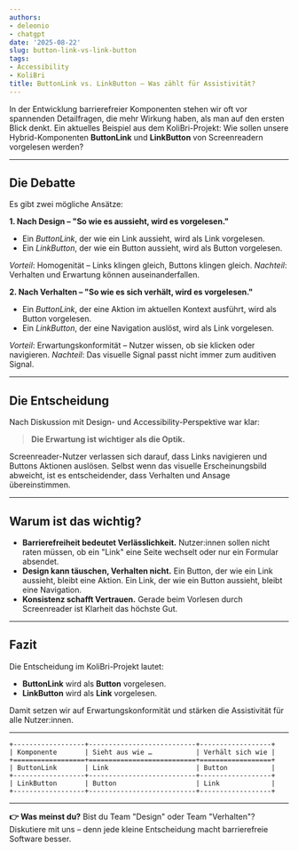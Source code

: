 ```yaml
---
authors:
- deleonio
- chatgpt
date: '2025-08-22'
slug: button-link-vs-link-button
tags:
- Accessibility
- KoliBri
title: ButtonLink vs. LinkButton – Was zählt für Assistivität?
---
```


In der Entwicklung barrierefreier Komponenten stehen wir oft vor spannenden Detailfragen, die mehr Wirkung haben, als man auf den ersten Blick denkt. Ein aktuelles Beispiel aus dem KoliBri-Projekt: Wie sollen unsere Hybrid-Komponenten **ButtonLink** und **LinkButton** von Screenreadern vorgelesen werden?

---

## Die Debatte

Es gibt zwei mögliche Ansätze:

**1. Nach Design – "So wie es aussieht, wird es vorgelesen."**

- Ein *ButtonLink*, der wie ein Link aussieht, wird als Link vorgelesen.
- Ein *LinkButton*, der wie ein Button aussieht, wird als Button vorgelesen.

*Vorteil*: Homogenität – Links klingen gleich, Buttons klingen gleich.
*Nachteil*: Verhalten und Erwartung können auseinanderfallen.

**2. Nach Verhalten – "So wie es sich verhält, wird es vorgelesen."**

- Ein *ButtonLink*, der eine Aktion im aktuellen Kontext ausführt, wird als Button vorgelesen.
- Ein *LinkButton*, der eine Navigation auslöst, wird als Link vorgelesen.

*Vorteil*: Erwartungskonformität – Nutzer wissen, ob sie klicken oder navigieren.
*Nachteil*: Das visuelle Signal passt nicht immer zum auditiven Signal.

---

## Die Entscheidung

Nach Diskussion mit Design- und Accessibility-Perspektive war klar:

> **Die Erwartung ist wichtiger als die Optik.**

Screenreader-Nutzer verlassen sich darauf, dass Links navigieren und Buttons Aktionen auslösen. Selbst wenn das visuelle Erscheinungsbild abweicht, ist es entscheidender, dass Verhalten und Ansage übereinstimmen.

---

## Warum ist das wichtig?

- **Barrierefreiheit bedeutet Verlässlichkeit.** Nutzer:innen sollen nicht raten müssen, ob ein "Link" eine Seite wechselt oder nur ein Formular absendet.
- **Design kann täuschen, Verhalten nicht.** Ein Button, der wie ein Link aussieht, bleibt eine Aktion. Ein Link, der wie ein Button aussieht, bleibt eine Navigation.
- **Konsistenz schafft Vertrauen.** Gerade beim Vorlesen durch Screenreader ist Klarheit das höchste Gut.

---

## Fazit

Die Entscheidung im KoliBri-Projekt lautet:

- **ButtonLink** wird als **Button** vorgelesen.
- **LinkButton** wird als **Link** vorgelesen.

Damit setzen wir auf Erwartungskonformität und stärken die Assistivität für alle Nutzer:innen.

---

```text
+------------------+---------------------------+------------------+
| Komponente       | Sieht aus wie …           | Verhält sich wie |
+==================+===========================+==================+
| ButtonLink       | Link                      | Button           |
+------------------+---------------------------+------------------+
| LinkButton       | Button                    | Link             |
+------------------+---------------------------+------------------+
```

---

**👉 Was meinst du?**
Bist du Team "Design" oder Team "Verhalten"? Diskutiere mit uns – denn jede kleine Entscheidung macht barrierefreie Software besser.